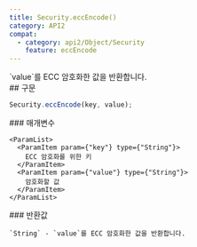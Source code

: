 ```yaml
---
title: Security.eccEncode()
category: API2
compat:
  - category: api2/Object/Security
    feature: eccEncode
---
```


<Section>
  `value`를 ECC 암호화한 값을 반환합니다.
</Section>
<Section>
  ## 구문

  ~~~js
  Security.eccEncode(key, value);
  ~~~

  <Section>
    ### 매개변수

    <ParamList>
      <ParamItem param={"key"} type={"String"}>
        ECC 암호화를 위한 키
      </ParamItem>
      <ParamItem param={"value"} type={"String"}>
        암호화할 값
      </ParamItem>
    </ParamList>
  </Section>
  <Section>
    ### 반환값

    `String` - `value`를 ECC 암호화한 값을 반환합니다.
  </Section>
</Section>